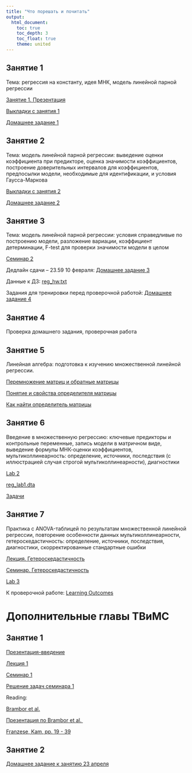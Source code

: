 ```yaml
---
title: "Что порешать и почитать"
output: 
  html_document:
    toc: true
    toc_depth: 3
    toc_float: true
    theme: united
---
```


## Занятие 1 
 
Тема: регрессия на константу, идея МНК, модель линейной парной регрессии
 
<a href="tvims2_reg_lecture1.pdf" title=>Занятие 1. Презентация</a>

<a href="tvims2_lecture1_notes.pdf" title=>Выкладки с занятия 1</a>
 
<a href="tvims2_reg_hw1.pdf" title=>Домашнее задание 1</a>
 
## Занятие 2
 
Тема: модель линейной парной регрессии: выведение оценки коэффициента при предикторе, оценка значимости коэффициентов, построение доверительных интервалов для коэффициентов, предпосылки модели, необходимые для идентификации, и условия Гаусса-Маркова
 
<a href="tvims2_lecture2_notes_.pdf" title=>Выкладки с занятия 2</a>
 
<a href="tvims2_reg_hw2.pdf" title=>Домашнее задание 2</a>

## Занятие 3
 
Тема: модель линейной парной регрессии: условия справедливые по построению модели, разложение вариации, коэффициент детерминации, F-test для проверки значимости модели в целом

<a href="tvims2_seminar2_2021.pdf" title=>Семинар 2</a>
 
Дедлайн сдачи -- 23.59 10 февраля: 
<a href="tvims2_hw3_2021.pdf" title=>Домашнее задание 3</a>

Данные к ДЗ: 
<a href="reg_hw.txt" title=>reg_hw.txt</a>

Задания для тренировки перед проверочной работой:
<a href="tvims2_hw4.pdf" title=>Домашнее задание 4</a>

## Занятие 4 

Проверка домашнего задания, проверочная работа 

## Занятие 5

Линейная алгебра: подготовка к изучению множественной линейной регрессии. 

<a href="https://www.youtube.com/watch?v=FX4C-JpTFgY&list=PLE7DDD91010BC51F8&index=4" title=>Перемножение матриц и обратные матрицы</a>

<a href="https://www.youtube.com/watch?v=srxexLishgY&list=PLE7DDD91010BC51F8&index=19" title=>Понятие и свойства определителя матрицы</a>

<a href="https://www.youtube.com/watch?v=23LLB9mNJvc&list=PLE7DDD91010BC51F8&index=20" title=>Как найти определитель матрицы</a>

## Занятие 6

Введение в множественную регрессию: ключевые предикторы и контрольные переменные, запись модели в матричном виде, выведение формулы МНК-оценки коэффициентов, мультиколлинеарность: определение, источники, последствия (с иллюстрацией случая строгой мультиколлинеарности), диагностики 

<a href="tvims2_reg_lab2.R" title=>Lab 2</a>

<a href="reg_lab1.dta" title=>reg_lab1.dta</a>

<a href="tvims2_seminar.pdf" title=>Задачи</a>
 
## Занятие 7

Практика с ANOVA-таблицей по результатам множественной линейной регрессии, повторение особенности данных мультиколлинеарности, гетероскедастичность: определение, источники, последствия, диагностики, скорректированные стандартные ошибки 

<a href="tvims2_heteroskedasticity_lecture.pdf" title=>Лекция. Гетероскедастичность</a>

<a href="tvims2_het_seminar.pdf" title=>Семинар. Гетероскедастичность</a>

<a href="tvims2_reg_lab3.R" title=>Lab 3</a>

К проверочной работе:
<a href="tvims2_LO.pdf" title=>Learning Outcomes</a>

# Дополнительные главы ТВиМС

## Занятие 1

<a href="tvims3_intro.pdf" title=>Презентация-введение</a>

<a href="tvims3_lecture1.pdf" title=>Лекция 1</a>

<a href="tvims3_seminar1 (2).pdf" title=>Семинар 1</a>

<a href="tvims3_solution1.pdf" title=>Решение задач семинара 1</a>

Reading: 

<a href="Brambor_Clark_Golder.pdf" title=> Brambor et al.</a>

<a href="presentation_Brambor et al..pdf" title=> Презентация по Brambor et al. </a>

<a href="Franzese, Kam.pdf" title=> Franzese, Kam, pp. 19 - 39 </a>

## Занятие 2

<a href="tvims3_hw2.pdf" title=>Домашнее задание к занятию 23 апреля</a>


